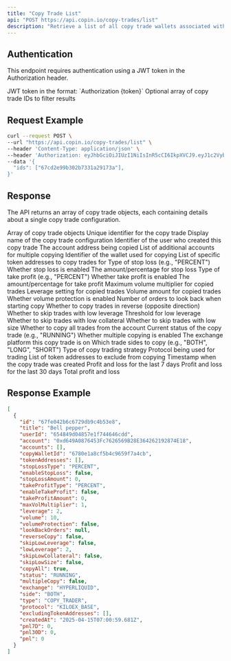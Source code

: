 ```yaml
---
title: "Copy Trade List"
api: "POST https://api.copin.io/copy-trades/list"
description: "Retrieve a list of all copy trade wallets associated with the authenticated user"
---
```


## Authentication
This endpoint requires authentication using a JWT token in the Authorization header.

<ParamField header="Authorization" type="string" required>
    JWT token in the format: `Authorization {token}`
</ParamField>

<ParamField body="ids" type="string[]">
    Optional array of copy trade IDs to filter results
</ParamField>

## Request Example

```bash
curl --request POST \
--url "https://api.copin.io/copy-trades/list" \
--header 'Content-Type: application/json' \
--header 'Authorization: eyJhbGciOiJIUzI1NiIsInR5cCI6IkpXVCJ9.eyJ1c2VybmFtZSI6IjB4MTUzNTQ4NGMxRWVjMUQyMDNmRTFBNTNFQTExYTYyMWE4ODRBRTA2NyIsInRpbWUiOjE3NDQ2MjYxNjIzODksImFjY2VzcyI6IlVmTkNiTWhMVVMxNzQ0NjI2MTYyMzkwIiwiaWF0IjoxNzQ0NjI2MTYyLCJleHAiOjE3NDUyMzA5NjJ9.LpvhBdxyfehzom-v5tKumAqCptSMkVk7HVKKVtjSpk8'
--data '{
  "ids": ["67cd2e99b302b7331a29173a"],
}'
```

## Response
The API returns an array of copy trade objects, each containing details about a single copy trade configuration.

<ResponseField name="data" type="array">
    Array of copy trade objects
    <Expandable title="properties">
        <ResponseField name="id" type="string">
            Unique identifier for the copy trade
        </ResponseField>
        <ResponseField name="title" type="string">
            Display name of the copy trade configuration
        </ResponseField>
        <ResponseField name="userId" type="string">
            Identifier of the user who created this copy trade
        </ResponseField>
        <ResponseField name="account" type="string">
            The account address being copied
        </ResponseField>
        <ResponseField name="accounts" type="array">
            List of additional accounts for multiple copying
        </ResponseField>
        <ResponseField name="copyWalletId" type="string">
            Identifier of the wallet used for copying
        </ResponseField>
        <ResponseField name="tokenAddresses" type="array">
            List of specific token addresses to copy trades for
        </ResponseField>
        <ResponseField name="stopLossType" type="string">
            Type of stop loss (e.g., "PERCENT")
        </ResponseField>
        <ResponseField name="enableStopLoss" type="boolean">
            Whether stop loss is enabled
        </ResponseField>
        <ResponseField name="stopLossAmount" type="number">
            The amount/percentage for stop loss
        </ResponseField>
        <ResponseField name="takeProfitType" type="string">
            Type of take profit (e.g., "PERCENT")
        </ResponseField>
        <ResponseField name="enableTakeProfit" type="boolean">
            Whether take profit is enabled
        </ResponseField>
        <ResponseField name="takeProfitAmount" type="number">
            The amount/percentage for take profit
        </ResponseField>
        <ResponseField name="maxVolMultiplier" type="number">
            Maximum volume multiplier for copied trades
        </ResponseField>
        <ResponseField name="leverage" type="number">
            Leverage setting for copied trades
        </ResponseField>
        <ResponseField name="volume" type="number">
            Volume amount for copied trades
        </ResponseField>
        <ResponseField name="volumeProtection" type="boolean">
            Whether volume protection is enabled
        </ResponseField>
        <ResponseField name="lookBackOrders" type="number">
            Number of orders to look back when starting copy
        </ResponseField>
        <ResponseField name="reverseCopy" type="boolean">
            Whether to copy trades in reverse (opposite direction)
        </ResponseField>
        <ResponseField name="skipLowLeverage" type="boolean">
            Whether to skip trades with low leverage
        </ResponseField>
        <ResponseField name="lowLeverage" type="number">
            Threshold for low leverage
        </ResponseField>
        <ResponseField name="skipLowCollateral" type="boolean">
            Whether to skip trades with low collateral
        </ResponseField>
        <ResponseField name="skipLowSize" type="boolean">
            Whether to skip trades with low size
        </ResponseField>
        <ResponseField name="copyAll" type="boolean">
            Whether to copy all trades from the account
        </ResponseField>
        <ResponseField name="status" type="string">
            Current status of the copy trade (e.g., "RUNNING")
        </ResponseField>
        <ResponseField name="multipleCopy" type="boolean">
            Whether multiple copying is enabled
        </ResponseField>
        <ResponseField name="exchange" type="string">
            The exchange platform this copy trade is on
        </ResponseField>
        <ResponseField name="side" type="string">
            Which trade sides to copy (e.g., "BOTH", "LONG", "SHORT")
        </ResponseField>
        <ResponseField name="type" type="string">
            Type of copy trading strategy
        </ResponseField>
        <ResponseField name="protocol" type="string">
            Protocol being used for trading
        </ResponseField>
        <ResponseField name="excludingTokenAddresses" type="array">
            List of token addresses to exclude from copying
        </ResponseField>
        <ResponseField name="createdAt" type="string">
            Timestamp when the copy trade was created
        </ResponseField>
        <ResponseField name="pnl7D" type="number">
            Profit and loss for the last 7 days
        </ResponseField>
        <ResponseField name="pnl30D" type="number">
            Profit and loss for the last 30 days
        </ResponseField>
        <ResponseField name="pnl" type="number">
            Total profit and loss
        </ResponseField>
    </Expandable>
</ResponseField>

## Response Example

```json
[
  {
    "id": "67fe042b6c6729db9c4b53e8",
    "title": "Bell pepper",
    "userId": "654849d04857e1f744646cdd",
    "account": "0xd649A0876453Fc7626569B28E364262192874E18",
    "accounts": [],
    "copyWalletId": "6780e1a8cf5b4c9659f7a4cb",
    "tokenAddresses": [],
    "stopLossType": "PERCENT",
    "enableStopLoss": false,
    "stopLossAmount": 0,
    "takeProfitType": "PERCENT",
    "enableTakeProfit": false,
    "takeProfitAmount": 0,
    "maxVolMultiplier": 1,
    "leverage": 2,
    "volume": 10,
    "volumeProtection": false,
    "lookBackOrders": null,
    "reverseCopy": false,
    "skipLowLeverage": false,
    "lowLeverage": 2,
    "skipLowCollateral": false,
    "skipLowSize": false,
    "copyAll": true,
    "status": "RUNNING",
    "multipleCopy": false,
    "exchange": "HYPERLIQUID",
    "side": "BOTH",
    "type": "COPY_TRADER",
    "protocol": "KILOEX_BASE",
    "excludingTokenAddresses": [],
    "createdAt": "2025-04-15T07:00:59.681Z",
    "pnl7D": 0,
    "pnl30D": 0,
    "pnl": 0
  }
]
```
